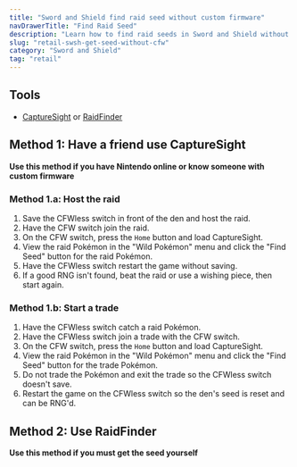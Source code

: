 ```yaml
---
title: "Sword and Shield find raid seed without custom firmware"
navDrawerTitle: "Find Raid Seed"
description: "Learn how to find raid seeds in Sword and Shield without custom firmware."
slug: "retail-swsh-get-seed-without-cfw"
category: "Sword and Shield"
tag: "retail"
---
```


## Tools

- [CaptureSight](https://github.com/zaksabeast/CaptureSight/releases) or [RaidFinder](https://github.com/Admiral-Fish/RaidFinder/releases/)

## Method 1: Have a friend use CaptureSight

**Use this method if you have Nintendo online or know someone with custom firmware**

### Method 1.a: Host the raid

1. Save the CFWless switch in front of the den and host the raid.
2. Have the CFW switch join the raid.
3. On the CFW switch, press the `Home` button and load CaptureSight.
4. View the raid Pokémon in the "Wild Pokémon" menu and click the "Find Seed" button for the raid Pokémon.
5. Have the CFWless switch restart the game without saving.
6. If a good RNG isn't found, beat the raid or use a wishing piece, then start again.

### Method 1.b: Start a trade

1. Have the CFWless switch catch a raid Pokémon.
2. Have the CFWless switch join a trade with the CFW switch.
3. On the CFW switch, press the `Home` button and load CaptureSight.
4. View the raid Pokémon in the "Wild Pokémon" menu and click the "Find Seed" button for the trade Pokémon.
5. Do not trade the Pokémon and exit the trade so the CFWless switch doesn't save.
6. Restart the game on the CFWless switch so the den's seed is reset and can be RNG'd.

## Method 2: Use RaidFinder

**Use this method if you must get the seed yourself**
